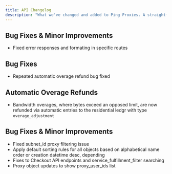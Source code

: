 ```yaml
---
title: API Changelog
description: "What we've changed and added to Ping Proxies. A straightforward timeline of our improvements."
---
```

<Update label="1.1.2">

  ## Bug Fixes & Minor Improvements
    
  * Fixed error responses and formating in specific routes

</Update>

<Update label="1.1.1">

  ## Bug Fixes
    
  * Repeated automatic overage refund bug fixed

</Update>

<Update label="1.1.0">

  ## Automatic Overage Refunds
    
  * Bandwidth overages, where bytes exceed an opposed limit, are now refunded via automatic entries to the residential ledgr with type `overage_adjustment`

</Update>

<Update label="1.0.0">

  ## Bug Fixes & Minor Improvements
    
  * Fixed subnet_id proxy filtering issue
  * Apply default sorting rules for all objects based on alphabetical name order or creation datetime desc, depending 
  * Fixes to Checkout API endpoints and service_fulfillment_filter searching
  * Proxy object updates to show proxy_user_ids list

</Update>